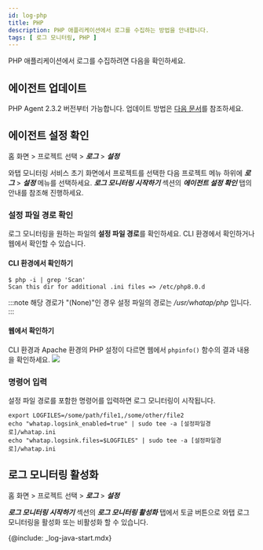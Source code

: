 ```yaml
---
id: log-php
title: PHP
description: PHP 애플리케이션에서 로그를 수집하는 방법을 안내합니다. 
tags: [ 로그 모니터링, PHP ]
---
```


PHP 애플리케이션에서 로그를 수집하려면 다음을 확인하세요.

## 에이전트 업데이트

PHP Agent 2.3.2 버전부터 가능합니다. 업데이트 방법은 [다음 문서](../apm/php/php-agent-update)를 참조하세요.

## 에이전트 설정 확인

홈 화면 > 프로젝트 선택 > ***로그*** > ***설정***

와탭 모니터링 서비스 초기 화면에서 프로젝트를 선택한 다음 프로젝트 메뉴 하위에 ***로그*** > ***설정*** 메뉴를 선택하세요. ***로그 모니터링 시작하기*** 섹션의 ***에이전트 설정 확인*** 탭의 안내를 참조해 진행하세요.

### 설정 파일 경로 확인
로그 모니터링을 원하는 파일의 **설정 파일 경로**를 확인하세요. CLI 환경에서 확인하거나 웹에서 확인할 수 있습니다.

#### CLI 환경에서 확인하기
```shell
$ php -i | grep 'Scan'
Scan this dir for additional .ini files => /etc/php8.0.d
```
:::note
해당 경로가 "(None)"인 경우 설정 파일의 경로는 */usr/whatap/php* 입니다.
:::

#### 웹에서 확인하기
CLI 환경과 Apache 환경의 PHP 설정이 다르면 웹에서 `phpinfo()` 함수의 결과 내용을 확인하세요.
![](https://img.whatap.io/media/images/check_phpinfo.png)

### 명령어 입력
설정 파일 경로를 포함한 명령어를 입력하면 로그 모니터링이 시작됩니다.

```shell
export LOGFILES=/some/path/file1,/some/other/file2
echo "whatap.logsink_enabled=true" | sudo tee -a [설정파일경로]/whatap.ini
echo "whatap.logsink.files=$LOGFILES" | sudo tee -a [설정파일경로]/whatap.ini
```

## 로그 모니터링 활성화

홈 화면 > 프로젝트 선택 > ***로그*** > ***설정***

***로그 모니터링 시작하기*** 섹션의 ***로그 모니터링 활성화*** 탭에서 토글 버튼으로 와탭 로그 모니터링을 활성화 또는 비활성화 할 수 있습니다.

{@include: _log-java-start.mdx}